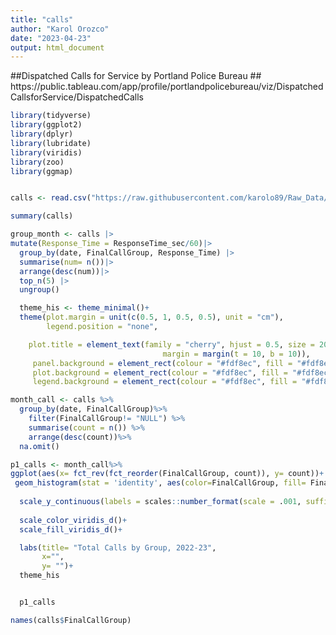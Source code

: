 ```yaml
---
title: "calls"
author: "Karol Orozco"
date: "2023-04-23"
output: html_document
---
```


##Dispatched Calls for Service by Portland Police Bureau
##  https://public.tableau.com/app/profile/portlandpolicebureau/viz/DispatchedCallsforService/DispatchedCalls

```r

library(tidyverse)
library(ggplot2)
library(dplyr)
library(lubridate)
library(viridis) 
library(zoo)
library(ggmap)


calls <- read.csv("https://raw.githubusercontent.com/karolo89/Raw_Data/main/calls.csv")
```

```r
summary(calls)

group_month <- calls |>
mutate(Response_Time = ResponseTime_sec/60)|>
  group_by(date, FinalCallGroup, Response_Time) |>
  summarise(num= n())|>
  arrange(desc(num))|>
  top_n(5) |>
  ungroup()
```


```r
  theme_his <- theme_minimal()+
  theme(plot.margin = unit(c(0.5, 1, 0.5, 0.5), unit = "cm"), 
        legend.position = "none",

    plot.title = element_text(family = "cherry", hjust = 0.5, size = 20, face = "bold", 
                                  margin = margin(t = 10, b = 10)),
     panel.background = element_rect(colour = "#fdf8ec", fill = "#fdf8ec"),
     plot.background = element_rect(colour = "#fdf8ec", fill = "#fdf8ec"),
     legend.background = element_rect(colour = "#fdf8ec", fill = "#fdf8ec"))
```


```r
month_call <- calls %>%
  group_by(date, FinalCallGroup)%>%
    filter(FinalCallGroup!= "NULL") %>%
    summarise(count = n()) %>%
    arrange(desc(count))%>%
  na.omit()

p1_calls <- month_call%>%
ggplot(aes(x= fct_rev(fct_reorder(FinalCallGroup, count)), y= count))+
 geom_histogram(stat = 'identity', aes(color=FinalCallGroup, fill= FinalCallGroup))+
  
  scale_y_continuous(labels = scales::number_format(scale = .001, suffix = "K"))+
  
  scale_color_viridis_d()+
  scale_fill_viridis_d()+

  labs(title= "Total Calls by Group, 2022-23",
       x="",
       y= "")+
  theme_his


  p1_calls

```
```r
names(calls$FinalCallGroup)
```




